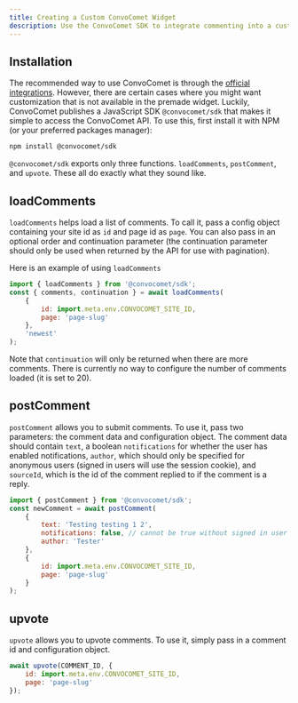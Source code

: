 ```yaml
---
title: Creating a Custom ConvoComet Widget
description: Use the ConvoComet SDK to integrate commenting into a custom interface
---
```


## Installation

The recommended way to use ConvoComet is through the [official integrations](/guides/getting-started). However, there are certain cases where you might want customization that is not available in the premade widget. Luckily, ConvoComet publishes a JavaScript SDK `@convocomet/sdk` that makes it simple to access the ConvoComet API. To use this, first install it with NPM (or your preferred packages manager):

```sh
npm install @convocomet/sdk
```

`@convocomet/sdk` exports only three functions. `loadComments`, `postComment`, and `upvote`. These all do exactly what they sound like.

## loadComments

`loadComments` helps load a list of comments. To call it, pass a config object containing your site id as `id` and page id as `page`. You can also pass in an optional order and continuation parameter (the continuation parameter should only be used when returned by the API for use with pagination).

Here is an example of using `loadComments`

```js
import { loadComments } from '@convocomet/sdk';
const { comments, continuation } = await loadComments(
	{
		id: import.meta.env.CONVOCOMET_SITE_ID,
		page: 'page-slug'
	},
	'newest'
);
```

Note that `continuation` will only be returned when there are more comments. There is currently no way to configure the number of comments loaded (it is set to 20).

## postComment

`postComment` allows you to submit comments. To use it, pass two parameters: the comment data and configuration object. The comment data should contain `text`, a boolean `notifications` for whether the user has enabled notifications, `author`, which should only be specified for anonymous users (signed in users will use the session cookie), and `sourceId`, which is the id of the comment replied to if the comment is a reply.

```js
import { postComment } from '@convocomet/sdk';
const newComment = await postComment(
	{
		text: 'Testing testing 1 2',
		notifications: false, // cannot be true without signed in user
		author: 'Tester'
	},
	{
		id: import.meta.env.CONVOCOMET_SITE_ID,
		page: 'page-slug'
	}
);
```

## upvote

`upvote` allows you to upvote comments. To use it, simply pass in a comment id and configuration object.

```js
await upvote(COMMENT_ID, {
	id: import.meta.env.CONVOCOMET_SITE_ID,
	page: 'page-slug'
});
```
